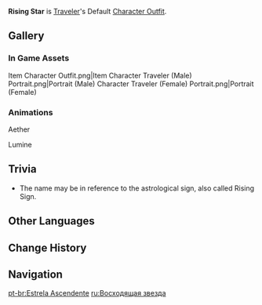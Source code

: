 {{Outfit Infobox
|id           = 200500
|image        = <gallery>
Outfit Rising Star Preview.png|Preview
Character Traveler Male Game.png|In Game (Male)
Character Traveler Female Game.png|In Game (Female)
</gallery>
|character    = Traveler
|type         = Default
|description  = The [[Traveler]]'s outfit. A practical set of clothing to wear during a long journey.
|obtain       = Unlocked upon obtaining character
}}
'''Rising Star''' is [[Traveler]]'s Default [[Character Outfit]].

==Gallery==
===In Game Assets===
<gallery hideaddbutton="true" captionalign="center">
Item Character Outfit.png|Item
Character Traveler (Male) Portrait.png|Portrait (Male)
Character Traveler (Female) Portrait.png|Portrait (Female)
</gallery>

===Animations===
;Aether
{{Preview
|size=180px
|file1    = Idle Aether 1
|file2    = Idle Aether 2
|file3    = Talent Menu Aether
|file4    = Weapon Menu Aether
}}

;Lumine
{{Preview
|size=180px
|file1    = Idle Lumine 1
|file2    = Idle Lumine 2
|file3    = Talent Menu Lumine
|file4    = Weapon Menu Lumine
}}

==Trivia==
* The name may be in reference to the {{w|Ascendant}} astrological sign, also called Rising Sign.

==Other Languages==
{{Other Languages
|en      = Rising Star
|zhs     = 初升之星
|zhs_rm  = Chūshēng zhī Xīng
|zht     = 初升之星
|zht_rm  = Chūshēng zhī Xīng
|zh_tl   = Rising Star
|ja      = 昇りゆく星
|ja_rm   = Nobori Yuku Hoshi
|ja_tl   = Rising Star
|ko      = 최초로 떠오른 별
|ko_rm   = Choechoro Tteooreun Byeol
|ko_tl   = The First Ascendant Star
|es      = Estrella en ascenso
|es_tl   = Ascending Star
|fr      = Étoile montante
|fr_tl   = Rising Star
|ru      = Восходящая звезда
|ru_tl   = Rising Star
|th      = ดวงดาวจรัสแสง
|th_rm   = Duangdawo Trat Saeng
|th_tl   = Shining Star
|vi      = Ngôi Sao Mới Lên
|vi_tl   = Rising Star
|de      = Aufgehender Stern
|de_tl   = Rising Star
|id      = Rising Star
|pt      = Estrela Ascendente
|pt_tl   = Ascendant Star
}}

==Change History==
{{Change History|1.0}}

==Navigation==
{{Dressing Room Navbox|type=outfit}}

[[pt-br:Estrela Ascendente]]
[[ru:Восходящая звезда]]